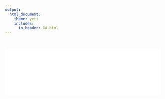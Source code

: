 ```yaml
---
output: 
  html_document:
    theme: yeti
    includes:
      in_header: GA.html
---
```

<center>
<br>

![](/Images/SeanNoahCV2019.pdf){width=100%}